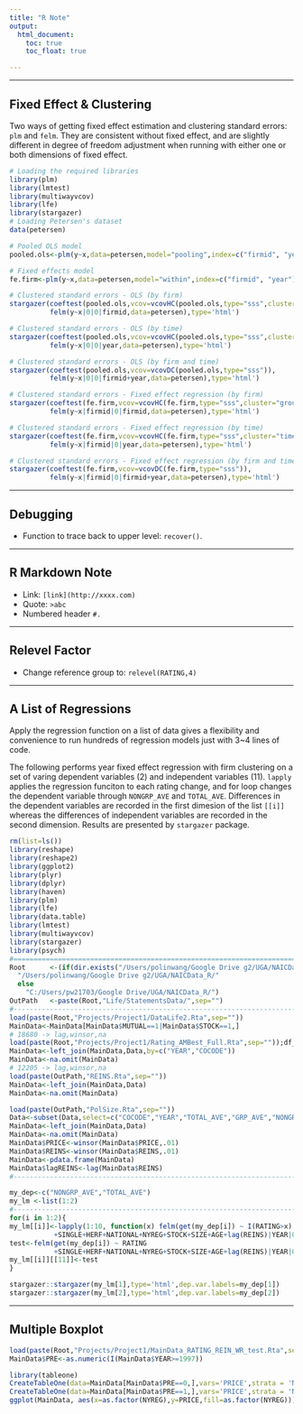 ```yaml
---
title: "R Note"
output:
  html_document:
    toc: true
    toc_float: true

---
```

**************
## Fixed Effect \& Clustering

Two ways of getting fixed effect estimation and clustering standard errors: `plm` and `felm`. They are consistent without fixed effect, and are slightly different in degree of freedom adjustment when running with either one or both dimensions of fixed effect.
```r
# Loading the required libraries
library(plm)
library(lmtest)
library(multiwayvcov)
library(lfe)
library(stargazer)
# Loading Petersen's dataset
data(petersen)

# Pooled OLS model
pooled.ols<-plm(y~x,data=petersen,model="pooling",index=c("firmid", "year"))

# Fixed effects model
fe.firm<-plm(y~x,data=petersen,model="within",index=c("firmid", "year"))
```

```r

# Clustered standard errors - OLS (by firm)
stargazer(coeftest(pooled.ols,vcov=vcovHC(pooled.ols,type="sss",cluster="group")),
          felm(y~x|0|0|firmid,data=petersen),type='html')

# Clustered standard errors - OLS (by time)
stargazer(coeftest(pooled.ols,vcov=vcovHC(pooled.ols,type="sss",cluster="time")),
          felm(y~x|0|0|year,data=petersen),type='html')

# Clustered standard errors - OLS (by firm and time)
stargazer(coeftest(pooled.ols,vcov=vcovDC(pooled.ols,type="sss")),
          felm(y~x|0|0|firmid+year,data=petersen),type='html')

# Clustered standard errors - Fixed effect regression (by firm)
stargazer(coeftest(fe.firm,vcov=vcovHC(fe.firm,type="sss",cluster="group")),
          felm(y~x|firmid|0|firmid,data=petersen),type='html')

# Clustered standard errors - Fixed effect regression (by time)
stargazer(coeftest(fe.firm,vcov=vcovHC(fe.firm,type="sss",cluster="time")),
          felm(y~x|firmid|0|year,data=petersen),type='html')

# Clustered standard errors - Fixed effect regression (by firm and time)
stargazer(coeftest(fe.firm,vcov=vcovDC(fe.firm,type="sss")),
          felm(y~x|firmid|0|firmid+year,data=petersen),type='html')

```

**************

## Debugging

- Function to trace back to upper level: `recover()`.

**************

## R Markdown Note

- Link: `[link](http://xxxx.com)`
- Quote: `>abc`
- Numbered header `#.`

**************

## Relevel Factor

- Change reference group to: `relevel(RATING,4)`

**************

## A List of Regressions

Apply the regression function on a list of data gives a flexibility and convenience to run hundreds of regression models just with 3~4 lines of code.

The following performs year fixed effect regression with firm clustering on a set of varing dependent variables (2) and independent variables (11). `lapply` applies the regression funciton to each rating change, and for loop changes the dependent variable through `NONGRP_AVE` and `TOTAL_AVE`. Differences in the dependent variables are recorded in the first dimesion of the list `[[i]]` whereas the differences of independent variables are recorded in the second dimension. Results are presented by `stargazer` package.

```r
rm(list=ls())
library(reshape)
library(reshape2)
library(ggplot2)
library(plyr)
library(dplyr)
library(haven)
library(plm)
library(lfe)
library(data.table)
library(lmtest)
library(multiwayvcov)
library(stargazer)
library(psych)
#============================================================================
Root      <-(if(dir.exists("/Users/polinwang/Google Drive g2/UGA/NAICData_R/"))
  "/Users/polinwang/Google Drive g2/UGA/NAICData_R/"
  else
    "C:/Users/pw21703/Google Drive/UGA/NAICData_R/")
OutPath   <-paste(Root,"Life/StatementsData/",sep="")
#--------------------------------------------------------------------------
load(paste(Root,"Projects/Project1/DataLife2.Rta",sep=""))
MainData<-MainData[MainData$MUTUAL==1|MainData$STOCK==1,]
# 18680 -> lag,winsor,na
load(paste(Root,"Projects/Project1/Rating_AMBest_Full.Rta",sep=""));df_dups <- Data[c("COCODE", "YEAR")];Data<-Data[!duplicated(df_dups),]
MainData<-left_join(MainData,Data,by=c("YEAR","COCODE"))
MainData<-na.omit(MainData)
# 12205 -> lag,winsor,na
load(paste(OutPath,"REINS.Rta",sep=""))
MainData<-left_join(MainData,Data)
MainData<-na.omit(MainData)

load(paste(OutPath,"PolSize.Rta",sep=""))
Data<-subset(Data,select=c("COCODE","YEAR","TOTAL_AVE","GRP_AVE","NONGRP_AVE"))
MainData<-left_join(MainData,Data)
MainData<-na.omit(MainData)
MainData$PRICE<-winsor(MainData$PRICE,.01)
MainData$REINS<-winsor(MainData$REINS,.01)
MainData<-pdata.frame(MainData)
MainData$lagREINS<-lag(MainData$REINS)
#--------------------------------------------------------------------------
```
```r
my_dep<-c("NONGRP_AVE","TOTAL_AVE")
my_lm <-list(1:2)
#--------------------------------------------------------------------------
for(i in 1:2){
my_lm[[i]]<-lapply(1:10, function(x) felm(get(my_dep[i]) ~ I(RATING>x)
           +SINGLE+HERF+NATIONAL+NYREG+STOCK+SIZE+AGE+lag(REINS)|YEAR|0|COCODE,data=MainData))
test<-felm(get(my_dep[i]) ~ RATING
           +SINGLE+HERF+NATIONAL+NYREG+STOCK+SIZE+AGE+lag(REINS)|YEAR|0|COCODE,data=MainData)
my_lm[[i]][[11]]<-test
}
```
```r
stargazer::stargazer(my_lm[1],type='html',dep.var.labels=my_dep[1])
stargazer::stargazer(my_lm[2],type='html',dep.var.labels=my_dep[2])
```

***********

## Multiple Boxplot

```r
load(paste(Root,"Projects/Project1/MainData_RATING_REIN_WR_test.Rta",sep=""))
MainData$PRE<-as.numeric(I(MainData$YEAR>=1997))
```
```r
library(tableone)
CreateTableOne(data=MainData[MainData$PRE==0,],vars='PRICE',strata = 'NYREG')
CreateTableOne(data=MainData[MainData$PRE==1,],vars='PRICE',strata = 'NYREG')
ggplot(MainData, aes(x=as.factor(NYREG),y=PRICE,fill=as.factor(NYREG))) + geom_boxplot()+facet_wrap(~PRE)
```
